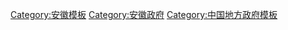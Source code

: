 [[Category:安徽模板|Category:安徽模板]]
[[Category:安徽政府|Category:安徽政府]]
[[Category:中国地方政府模板|Category:中国地方政府模板]]